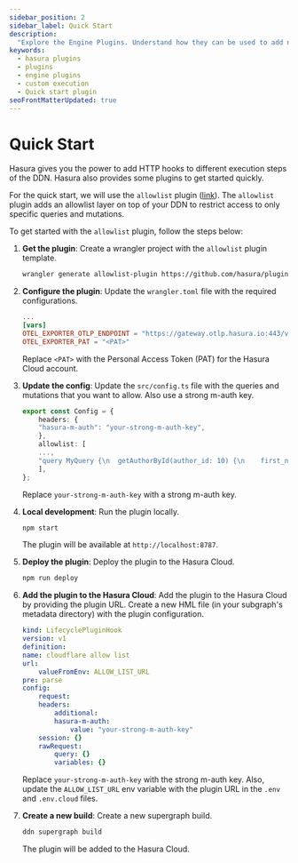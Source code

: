 ```yaml
---
sidebar_position: 2
sidebar_label: Quick Start
description:
  "Explore the Engine Plugins. Understand how they can be used to add new functionalities on top of the Hasura DDN"
keywords:
  - hasura plugins
  - plugins
  - engine plugins
  - custom execution
  - Quick start plugin
seoFrontMatterUpdated: true
---
```


# Quick Start

Hasura gives you the power to add HTTP hooks to different execution steps of the
DDN. Hasura also provides some plugins to get started quickly.

For the quick start, we will use the `allowlist` plugin
([link](https://github.com/hasura/plugin-allowlist)). The `allowlist` plugin
adds an allowlist layer on top of your DDN to restrict access to only specific
queries and mutations.

To get started with the `allowlist` plugin, follow the steps below:

1. **Get the plugin**: Create a wrangler project with the `allowlist` plugin
   template.

    ```bash
    wrangler generate allowlist-plugin https://github.com/hasura/plugin-allowlist
    ```

2. **Configure the plugin**: Update the `wrangler.toml` file with the required
    configurations.

    ```toml
    ...
    [vars]
    OTEL_EXPORTER_OTLP_ENDPOINT = "https://gateway.otlp.hasura.io:443/v1/traces"
    OTEL_EXPORTER_PAT = "<PAT>"
    ```
    Replace `<PAT>` with the Personal Access Token (PAT) for the Hasura Cloud
    account.

3. **Update the config**: Update the `src/config.ts` file with the queries
    and mutations that you want to allow. Also use a strong m-auth key.

    ```typescript
    export const Config = {
        headers: {
        "hasura-m-auth": "your-strong-m-auth-key",
        },
        allowlist: [
        ...,
        "query MyQuery {\n  getAuthorById(author_id: 10) {\n    first_name\n    id\n    last_name\n  }\n}",
        ],
    };
    ```
    Replace `your-strong-m-auth-key` with a strong m-auth key.

4. **Local development**: Run the plugin locally.

    ```bash
    npm start
    ```
    The plugin will be available at `http://localhost:8787`.

5. **Deploy the plugin**: Deploy the plugin to the Hasura Cloud.

    ```bash
    npm run deploy
    ```

6. **Add the plugin to the Hasura Cloud**: Add the plugin to the Hasura Cloud by
    providing the plugin URL. Create a new HML file (in your subgraph's metadata
    directory) with the plugin configuration.

    ```yaml
    kind: LifecyclePluginHook
    version: v1
    definition:
    name: cloudflare allow list
    url:
        valueFromEnv: ALLOW_LIST_URL
    pre: parse
    config:
        request:
        headers:
            additional:
            hasura-m-auth:
                value: "your-strong-m-auth-key"
        session: {}
        rawRequest:
            query: {}
            variables: {}
    ```
    Replace `your-strong-m-auth-key` with the strong m-auth key.
    Also, update the `ALLOW_LIST_URL` env variable with the plugin URL in the
    `.env` and `.env.cloud` files.

7. **Create a new build**: Create a new supergraph build.

    ```bash
    ddn supergraph build
    ```
    The plugin will be added to the Hasura Cloud.
